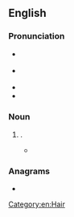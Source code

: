 ==English==

===Pronunciation===
* {{a|US|CA}} {{IPA|en|/ˈmʌstæʃ/}}
* {{a|RP|AU|NZ}} {{IPA|en|/məsˈtɑːʃ/}}
* {{audio|en|En-us-mustache.ogg|Audio (US)}}
* {{rhymes|en|æʃ}}

===Noun===
{{en-noun}}

# {{lb|en|US}} {{alternative spelling of|en|moustache}}.
#* {{RQ:Ferguson Zollenstein|Zollenstein|41|“My Continental prominence is improving,” I commented dryly. ¶ Von Lindowe cut at a furze bush with his silver-mounted rattan. ¶ “Quite so,” he said as dryly, his hand at his '''mustache'''. “I may say if your intentions were known your life would not be worth a curse.”}}

===Anagrams===
* {{anagrams|en|a=acehmstu|Cheatums}}

[[Category:en:Hair]]